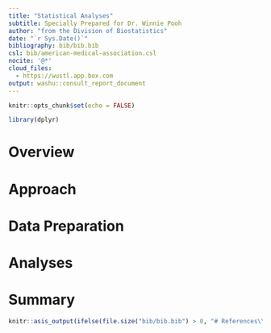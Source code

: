 ```yaml
---
title: "Statistical Analyses"
subtitle: Specially Prepared for Dr. Winnie Pooh
author: "from the Division of Biostatistics"
date: "`r Sys.Date()`"
bibliography: bib/bib.bib
csl: bib/american-medical-association.csl
nocite: '@*'
cloud_files:
  - https://wustl.app.box.com
output: washu::consult_report_document
---
```


```r
knitr::opts_chunk$set(echo = FALSE)

library(dplyr)
```

# Overview



# Approach



# Data Preparation



# Analyses



# Summary



```r
knitr::asis_output(ifelse(file.size("bib/bib.bib") > 0, "# References\\n", ""))
```
